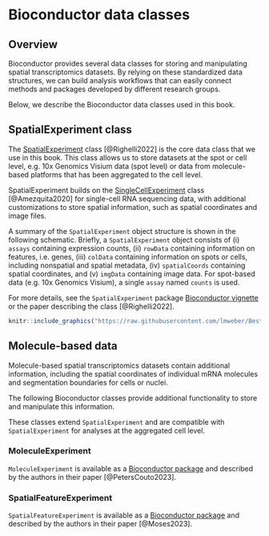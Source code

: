 # Bioconductor data classes {#sec-bioconductor-data-classes}


## Overview

Bioconductor provides several data classes for storing and manipulating spatial transcriptomics datasets. By relying on these standardized data structures, we can build analysis workflows that can easily connect methods and packages developed by different research groups.

Below, we describe the Bioconductor data classes used in this book.



## SpatialExperiment class

The [SpatialExperiment](https://bioconductor.org/packages/SpatialExperiment) class [@Righelli2022] is the core data class that we use in this book. This class allows us to store datasets at the spot or cell level, e.g. 10x Genomics Visium data (spot level) or data from molecule-based platforms that has been aggregated to the cell level.

SpatialExperiment builds on the [SingleCellExperiment](https://bioconductor.org/packages/SingleCellExperiment) class [@Amezquita2020] for single-cell RNA sequencing data, with additional customizations to store spatial information, such as spatial coordinates and image files.

A summary of the `SpatialExperiment` object structure is shown in the following schematic. Briefly, a `SpatialExperiment` object consists of (i) `assays` containing expression counts, (ii) `rowData` containing information on features, i.e. genes, (iii) `colData` containing information on spots or cells, including nonspatial and spatial metadata, (iv) `spatialCoords` containing spatial coordinates, and (v) `imgData` containing image data. For spot-based data (e.g. 10x Genomics Visium), a single `assay` named `counts` is used.

For more details, see the `SpatialExperiment` package [Bioconductor vignette](https://bioconductor.org/packages/release/bioc/vignettes/SpatialExperiment/inst/doc/SpatialExperiment.html) or the paper describing the class [@Righelli2022].

```r
knitr::include_graphics("https://raw.githubusercontent.com/lmweber/BestPracticesST-resources/main/images/SPE.png")
```



## Molecule-based data

Molecule-based spatial transcriptomics datasets contain additional information, including the spatial coordinates of individual mRNA molecules and segmentation boundaries for cells or nuclei.

The following Bioconductor classes provide additional functionality to store and manipulate this information.

These classes extend `SpatialExperiment` and are compatible with `SpatialExperiment` for analyses at the aggregated cell level.


### MoleculeExperiment

`MoleculeExperiment` is available as a [Bioconductor package](https://bioconductor.org/packages/MoleculeExperiment) and described by the authors in their paper [@PetersCouto2023].


### SpatialFeatureExperiment

`SpatialFeatureExperiment` is available as a [Bioconductor package](https://bioconductor.org/packages/SpatialFeatureExperiment) and described by the authors in their paper [@Moses2023].


<!-- ### SpatialData -->
